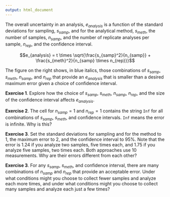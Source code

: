 ```yaml
---
output: html_document
---
```


<!-- The following script makes it possible to use the mhchem -->
<!-- latex package in a .Rmd file and to knit it into an .html file -->
<!-- the font size is scaled to 90% to match text -->

```{=html}
<script type="text/x-mathjax-config">
MathJax.Hub.Config({
  TeX: {
    extensions: ["[Contrib]/mhchem/mhchem.js"]
}
});
MathJax.Hub.Config({ 
        "HTML-CSS": { scale: 90 }, 
        SVG: { linebreaks: { automatic:true } }, 
 });
</script>
```

<!-- text for activity 4 -->

The overall uncertainty in an analysis, $e_{analysis}$ is a function of the standard deviations for sampling, $s_{samp}$, and for the analytical method, $s_{meth}$, the number of samples, $n_{samp}$, and the number of replicate analyses per sample, $n_{rep}$, and the confidence interval.

$$e_{analysis} = t \times \sqrt{\frac{s_{samp}^2}{n_{samp}} + \frac{s_{meth}^2}{n_{samp} \times n_{rep}}}$$

The figure on the right shows, in blue italics, those combinations of $s_{samp}$, $s_{meth}$, $n_{samp}$, and $n_{rep}$ that provide an $e_{analysis}$ that is smaller than a desired maximum error given a choice of confidence interval.

**Exercise 1**. Explore how the choice of $s_{samp}$, $s_{meth}$, $n_{samp}$, $n_{rep}$, and the size of the confidence interval affects $e_{analysis}$.

**Exercise 2**. The cell for $n_{samp} = 1$ and $n_{rep} = 1$ contains the string `Inf` for all combinations of $s_{samp}$, $s_{meth}$, and confidence intervals. `Inf` means the error is infinite. Why is this?

**Exercise 3**. Set the standard deviations for sampling and for the method to 1, the maximum error to 2, and the confidence interval to 95%. Note that the error is 1.24 if you analyze two samples, five times each, and 1.75 if you analyze five samples, two times each. Both approaches use 10 measurements. Why are their errors different from each other?

**Exercise 3**. For any $s_{samp}$, $s_{meth}$, and confidence interval, there are many combinations of $n_{samp}$ and $n_{rep}$ that provide an acceptable error. Under what conditions might you choose to collect fewer samples and analyze each more times, and under what conditions might you choose to collect many samples and analyze each just a few times?
